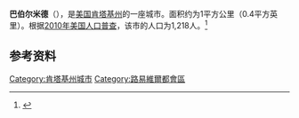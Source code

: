 {{Infobox City 
|chinese_name = 巴伯尔米德
|official_name = Barbourmeade
|image_flag = 
|image_seal = 
|image_skyline = 
|image_map = <!-- 檔案不存在 KYMap-doton-Barbourmeade.PNG -->
|map_caption =
|subdivision_type = [[國家|國家]]
|subdivision_name = {{USA}}
|leader_title = 
|leader_name = 
|subdivision_type1 = [[美國行政區劃|州]]
|subdivision_name1 = [[肯塔基州|肯塔基州]]
|subdivision_type2 = [[肯塔基州行政区划|县]]
|subdivision_name2 = Jefferson
|found_date = 
|area_total = 1
|area_land = 
|area_water = 
|population_as_of = 2010
|population_total = 1,218
|population_density = 
|timezone = 
|utc_offset = 
|timezone_DST = 
|utc_offset_DST = 
}}

'''巴伯尔米德'''（{{lang-en|'''Barbourmeade'''}}），是[[美国|美国]][[肯塔基州|肯塔基州]]的一座城市。面积约为1平方公里（0.4平方英里）。根据[[2010年美国人口普查|2010年美国人口普查]]，该市的人口为1,218人。<ref name=census>{{cite web |url = http://www.census.gov/prod/www/abs/decennial/ |title = Census of Population and Housing |publisher = U.S. Census Bureau |accessdate = November 18, 2011 |archive-url = https://web.archive.org/web/20060208103743/http://www.census.gov/prod/www/abs/decennial/ |archive-date = 2006-02-08 |dead-url = yes }}</ref>

== 参考资料 ==
{{reflist}}

[[Category:肯塔基州城市|Category:肯塔基州城市]]
[[Category:路易維爾都會區|Category:路易維爾都會區]]

{{Kentucky-stub}}